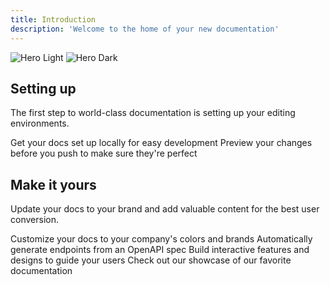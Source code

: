 ```yaml
---
title: Introduction
description: 'Welcome to the home of your new documentation'
---
```


<img className='block dark:hidden' src='/assets/hero-light.svg' alt='Hero Light' />
<img className='hidden dark:block' src='/assets/hero-dark.svg' alt='Hero Dark' />

## Setting up

The first step to world-class documentation is setting up your editing environments.

<CardGroup cols={2}>
  <Card title='Edit Your Docs' icon='pen-to-square' href='https://mintlify.com/docs/quickstart'>
    Get your docs set up locally for easy development
  </Card>
  <Card title='Preview Changes' icon='image' href='https://mintlify.com/docs/development'>
    Preview your changes before you push to make sure they're perfect
  </Card>
</CardGroup>

## Make it yours

Update your docs to your brand and add valuable content for the best user conversion.

<CardGroup cols={2}>
  <Card title='Customize Style' icon='palette' href='https://mintlify.com/docs/settings/global'>
    Customize your docs to your company's colors and brands
  </Card>
  <Card title='Reference APIs' icon='code' href='https://mintlify.com/docs/api-playground/openapi'>
    Automatically generate endpoints from an OpenAPI spec
  </Card>
  <Card
    title='Add Components'
    icon='screwdriver-wrench'
    href='https://mintlify.com/docs/components/accordion'
  >
    Build interactive features and designs to guide your users
  </Card>
  <Card title='Get Inspiration' icon='stars' href='https://mintlify.com/customers'>
    Check out our showcase of our favorite documentation
  </Card>
</CardGroup>
